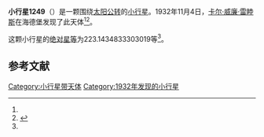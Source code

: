 {{Infobox planet
| bgcolour = #FFFFC0
| name = 1249 Rutherfordia
| symbol = 
| image = 
| caption = 
| discovery = yes
| discovery_ref = 
| discoverer = [[卡尔·威廉·雷睦斯|卡尔·威廉·雷睦斯]]
| discovery_site = [[海德堡|海德堡]] 
| discovered = 1932年11月4日
| designations = yes
| mp_name = 
| named_after = 
| alt_names = 1932 VB/ 1925 SF / 1942 XV
| mp_category = [[主带小行星|主带小行星]]
| orbit_ref = <ref name="a">[http://ssd.jpl.nasa.gov/sbdb.cgi?sstr=1249 1249 Rutherfordia] {{Wayback|url=http://ssd.jpl.nasa.gov/sbdb.cgi?sstr=1249 |date=20140815143050 }}，小行星數據庫瀏覽器（JPL Small-Body Database Browser）－[[美国国家航空航天局|美国国家航空航天局]]喷气推进实验室</ref>
| epoch = 2456400.5 (2013年4月18日更新)
| aphelion = {{convert|2.393405596118994|AU|km|3|abbr=on|lk=out}}
| perihelion = {{convert|2.054642026073884|AU|km|3|abbr=on}}
| semimajor = {{convert|2.224023811096439|AU|km|3|abbr=on}}
| eccentricity = 0.076160059
| period = 1211.455806 [[日|日]]<br />3.32[[儒略年|儒略年]]
| avg_speed = 
| inclination = 4.874302689613223
| asc_node = 259.0597995804621
| mean_anomaly = 
| arg_peri = 223.1434833303019
| satellites = 
| physical_characteristics = yes
| dimensions = 
| mass = 
| density = 
| surface_grav = 
| escape_velocity = 
| sidereal_day = 
| axial_tilt = 
| pole_ecliptic_lat = 
| pole_ecliptic_lon = 
| albedo = 
| temperatures= 
| temp_name1 = 
| mean_temp_1 = 
| max_temp_1 = 
| temp_name2 = 
| max_temp_2 = 
| spectral_type = 
| abs_magnitude = 223.1434833303019
}}

'''小行星1249'''（{{lang-en|1249 Rutherfordia}}）是一颗围绕[[太阳|太阳]][[公转|公转]]的[[小行星|小行星]]。1932年11月4日，[[卡尔·威廉·雷睦斯|卡尔·威廉·雷睦斯]]在海德堡发现了此天体<ref name="a" /><ref>{{cite news|title=小行星列表|url=http://cfa-www.harvard.edu/iau/lists/NumberedMPs.txt|accessdate=2013-07-08|newspaper=哈佛大学|archive-date=2008-05-17|archive-url=https://web.archive.org/web/20080517010638/http://cfa-www.harvard.edu/iau/lists/NumberedMPs.txt|dead-url=no}}</ref>。

这颗小行星的[[绝对星等|绝对星等]]为223.1434833303019等<ref name="a" />。

==参考文献==
{{reflist}}
{{Minor Planet Number|[[小行星1248|小行星1248]]|[[小行星1250|小行星1250]]}}

{{小天体}}

[[Category:小行星带天体|Category:小行星带天体]]
[[Category:1932年发现的小行星|Category:1932年发现的小行星]]

{{asteroid-stub}}